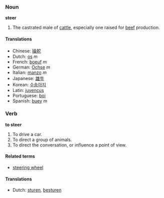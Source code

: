 ===Noun===
'''steer'''

#The castrated male of [[cattle]], especially one raised for [[beef]] production.

====Translations====
*Chinese: [[操舵]]
*Dutch: [[os]] ''m''
*French: [[boeuf]] ''m''
*German: [[Ochse]] ''m''
*Italian: [[manzo]] ''m''
*Japanese: [[雄牛]] 
*Korean: [[수송아지]]
*Latin: [[juvencus]]
*Portuguese: [[boi]]
*Spanish: [[buey]] ''m''

===Verb===
'''to steer'''

# To drive a car.
# To direct a group of animals.
# To direct the conversation, or influence a point of view.


====Related terms====
*[[steering wheel]]

====Translations====
*Dutch: [[sturen]], [[besturen]]